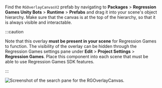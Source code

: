 Find the `RGOverlayCanvasV2` prefab by navigating to **Packages** > **Regression Games Unity Bots** > **Runtime** > **Prefabs** and
drag it into your scene's object hierarchy. Make sure that the canvas is at the top of the hierarchy, so that it is always
visible and interactable.

:::caution

Note that this overlay **must be present in your scene** for Regression Games to function. The visibility
of the overlay can be hidden through the Regression Games settings pane under **Edit** > **Project Settings** >
**Regression Games**. Place this component into each scene that must be able to use Regression Games SDK features.

:::


![Screenshot of the search pane for the RGOverlayCanvas.](./img/add-overlay-to-scene.gif)